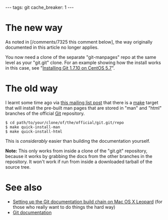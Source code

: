 ---
tags: git
cache_breaker: 1
---
= The new way =

As noted in [/comments/7325 this comment below], the way originally documented in this article no longer applies.

You now need a clone of the separate "git-manpages" repo at the same level as your "git.git" clone. For an example showing how the install works in this case, see "[[Installing Git 1.7.10 on CentOS 5.7]]".

= The old way =

I learnt some time ago via [http://article.gmane.org/gmane.comp.version-control.git/116538 this mailing list post] that there is a [[make]] target that will install the pre-built man pages that are stored in "man" and "html" branches of the official [[Git]] repository.

<pre lang="ruby">$ cd path/to/your/clone/of/the/official/git.git/repo
$ make quick-install-man
$ make quick-install-html</pre>

This is ''considerably'' easier than building the documentation yourself.

'''Note:''' This only works from inside a clone of the "git.git" repository, because it works by grabbing the docs from the other branches in the repository. It won't work if run from inside a downloaded tarball of the source tree.

= See also =

* [[Setting up the Git documentation build chain on Mac OS X Leopard]] (for those who really want to do things the hard way)
* [[Git documentation]]
